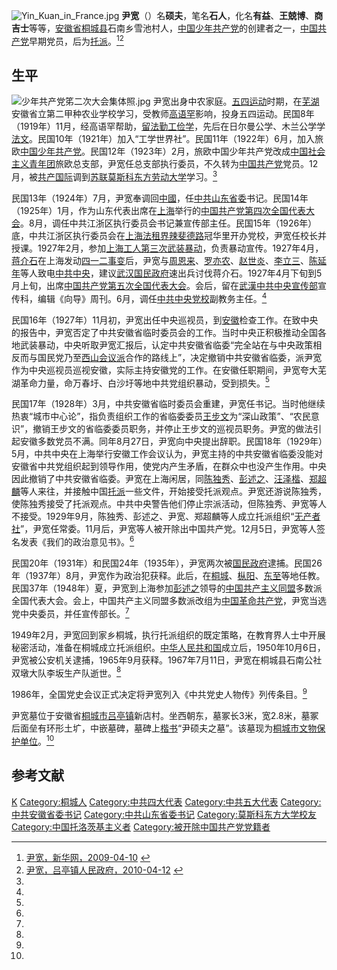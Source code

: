 {{Infobox_officeholder
| name = 尹宽
| image name = Yin Kuan-Cropped.jpg
| width = 250px
| office1 = {{CPC}}安徽省第二届临时委员会书记
| term_start1 = 1928年3月
| term_end1 = 1929年5月
| predecessor1 = 职务创立
| successor1 = 职务撤销
| sex = 男
| different name = 尹硕夫、石人、王兢博、商吉士
| party = [[工学世界社|工学世界社]]（1921年 - 1922年）<br>[[旅欧中国少年共产党|旅欧中国少年共产党]]（1922年 - 1923年）<br><del>{{CPC}}</del>（1923年 - 1929年）<br>[[无产者社|无产者社]]（1929年 - 1931年）<br>[[中国共产党左派反对派|中国共产党左派反对派]]（1931年 - 1935年）<br>[[中国共产主义同盟|中国共产主义同盟]]（1935年 - 1948年）<br>[[中国革命共产党|中国革命共产党]]（1948年 - 1967年）
| nationality = {{QING}}<br>{{ROC-1912}}<br>{{ROC-1928}}<br>{{PRC}}
| native place = 
| date of birth = {{Birth year|1897}}
| place of birth = {{QING}}[[安徽省_(清)|安徽]][[桐城|桐城]]
| date of death = {{Death date and age|1967|07|11|1897}}
| place of death = {{PRC}}[[安徽|安徽]][[桐城|桐城]]
| spouse = 
| relatives = 
| children =
| profession =
| religion = 
| signature =
| website =
| educate = [[安徽省立第二甲种农业学校|安徽省立第二甲种农业学校]]<br>[[日尔曼公学|日尔曼公学]]<br>[[木兰公学|木兰公学]]<br>[[东方劳动者共产主义大学|东方劳动者共产主义大学]]
| past = 
| work =
}}
[[File:Yin_Kuan_in_France.jpg|thumb]]
'''尹宽'''（{{bd|1897年||1967年|}}）名'''硕夫'''，笔名'''石人'''，化名'''有益'''、'''王兢博'''、'''商吉士'''等等，[[安徽省_(清)|安徽省]][[桐城县|桐城县]]石南乡雪池村人，[[中国少年共产党|中国少年共产党]]的创建者之一，[[中国共产党|中国共产党]]早期党员，后为[[托派|托派]]。<ref name=xhw>[http://www.ah.xinhuanet.com/jg60nahp/2009-04/10/content_16218776.htm 尹宽，新华网，2009-04-10] {{webarchive|url=https://web.archive.org/web/20150518094332/http://www.ah.xinhuanet.com/jg60nahp/2009-04/10/content_16218776.htm |date=2015-05-18 }}</ref><ref name=lv>[http://www.tclt.gov.cn/readnews.asp?id=285 尹宽，吕亭镇人民政府，2010-04-12] {{webarchive|url=https://web.archive.org/web/20150518080515/http://www.tclt.gov.cn/readnews.asp?id=285 |date=2015-05-18 }}</ref>

==生平==
[[File:少年共产党笫二次大会集体照.jpg|thumb]]
尹宽出身中农家庭。[[五四运动|五四运动]]时期，在[[芜湖|芜湖]]安徽省立第二甲种农业学校学习，受教师[[高语罕|高语罕]]影响，投身五四运动。民国8年（1919年）11月，经高语罕帮助，[[留法勤工俭学|留法勤工俭学]]，先后在日尔曼公学、木兰公学学[[法文|法文]]。民国10年（1921年）加入“工学世界社”。民国11年（1922年）6月，加入旅欧[[中国少年共产党|中国少年共产党]]。民国12年（1923年）2月，旅欧中国少年共产党改成[[中国社会主义青年团|中国社会主义青年团]]旅欧总支部，尹宽任总支部执行委员，不久转为[[中国共产党|中国共产党]]党员。12 月，被[[共产国际|共产国际]]调到[[苏联|苏联]][[莫斯科东方劳动大学|莫斯科东方劳动大学]]学习。<ref name=xhw/>

民国13年（1924年）7月，尹宽奉调回[[中華民國大陸時期|中國]]，任[[中共山东省委|中共山东省委]]书记。民国14年（1925年）1月，作为山东代表出席在[[上海縣|上海]]举行的[[中国共产党第四次全国代表大会|中国共产党第四次全国代表大会]]。8月，调任中共江浙区执行委员会书记兼宣传部主任。民国15年（1926年）底，中共江浙区执行委员会在[[上海法租界|上海法租界]][[辣斐德路|辣斐德路]]冠华里开办党校，尹宽任校长并授课。1927年2月，参加[[上海工人三次武装起义|上海工人第三次武装暴动]]，负责暴动宣传。1927年4月，[[蒋介石|蒋介石]]在上海发动[[四一二事变|四一二事变]]后，尹宽与[[周恩来|周恩来]]、[[罗亦农|罗亦农]]、[[赵世炎|赵世炎]]、[[李立三|李立三]]、[[陈延年|陈延年]]等人致电[[中共中央|中共中央]]，建议[[武汉国民政府|武汉国民政府]]速出兵讨伐蒋介石。1927年4月下旬到5月上旬，出席[[中国共产党第五次全国代表大会|中国共产党第五次全国代表大会]]。会后，留在[[漢口市_(中華民國)|武漢]][[中共中央宣传部|中共中央宣传部]]宣传科，编辑《向导》周刊。6月，调任[[中共中央党校|中共中央党校]]副教务主任。<ref name=xhw/>

民国16年（1927年）11月初，尹宽出任中央巡视员，到[[安徽省_(中華民國)|安徽]]检查工作。在致中央的报告中，尹宽否定了中共安徽省临时委员会的工作。当时中央正积极推动全国各地武装暴动，中央听取尹宽汇报后，认定中共安徽省临委“完全站在与中央政策相反而与国民党乃至[[西山会议派|西山会议派]]合作的路线上”，决定撤销中共安徽省临委，派尹宽作为中央巡视员巡视安徽，实际主持安徽党的工作。在安徽任职期间，尹宽夸大芜湖革命力量，命万春圩、白沙圩等地中共党组织暴动，受到损失。<ref name=xhw/>

民国17年（1928年）3月，中共安徽省临时委员会重建，尹宽任书记。当时他继续热衷“城市中心论”，指负责组织工作的省临委委员[[王步文|王步文]]为“深山政策”、“农民意识”，撤销王步文的省临委委员职务，并停止王步文的巡视员职务。尹宽的做法引起安徽多数党员不满。同年8月27日，尹宽向中央提出辞职。民国18年（1929年）5月，中共中央在上海举行安徽工作会议认为，尹宽主持的中共安徽省临委没能对安徽省中共党组织起到领导作用，使党内产生矛盾，在群众中也没产生作用。中央因此撤销了中共安徽省临委。尹宽在上海闲居，同[[陈独秀|陈独秀]]、[[彭述之|彭述之]]、[[汪泽楷|汪泽楷]]、[[郑超麟|郑超麟]]等人来往，并接触中国[[托派|托派]]一些文件，开始接受托派观点。尹宽还游说陈独秀，使陈独秀接受了托派观点。中共中央警告他们停止宗派活动，但陈独秀、尹宽等人不接受。1929年9月，陈独秀、彭述之、尹宽、郑超麟等人成立托派组织“[[无产者社|无产者社]]”，尹宽任常委。11月后，尹宽等人被开除出中国共产党。12月5日，尹宽等人签名发表《我们的政治意见书》。<ref name=xhw/>

民国20年（1931年）和民国24年（1935年），尹宽两次被[[国民政府|国民政府]]逮捕。民国26年（1937年）8月，尹宽作为政治犯获释。此后，在[[桐城|桐城]]、[[枞阳|枞阳]]、[[东至|东至]]等地任教。民国37年（1948年）夏，尹宽到上海参加[[彭述之|彭述之]]领导的[[中国共产主义同盟|中国共产主义同盟]]多数派全国代表大会。会上，中国共产主义同盟多数派改组为[[中国革命共产党|中国革命共产党]]，尹宽当选党中央委员，并任宣传部长。<ref name=xhw/>

1949年2月，尹宽回到家乡桐城，执行托派组织的既定策略，在教育界人士中开展秘密活动，准备在桐城成立托派组织。[[中华人民共和国|中华人民共和国]]成立后，1950年10月6日，尹宽被公安机关逮捕，1965年9月获释。1967年7月11日，尹宽在桐城县石南公社双墩大队李坂生产队逝世。<ref name=xhw/>

1986年，全国党史会议正式决定将尹宽列入《中共党史人物传》列传条目。<ref name=lv/>

尹宽墓位于安徽省[[桐城市|桐城市]][[吕亭镇|吕亭镇]]新店村。坐西朝东，墓冢长3米，宽2.8米，墓冢后面垒有环形土圹，中嵌墓碑，墓碑上[[楷书|楷书]]“尹硕夫之墓”。该墓现为[[桐城市文物保护单位|桐城市文物保护单位]]。<ref name=lv/>

==参考文献==
{{reflist}}

{{DEFAULTSORT:Yin尹}}
[[Category:尹姓|K]]
[[Category:桐城人|Category:桐城人]]
[[Category:中共四大代表|Category:中共四大代表]]
[[Category:中共五大代表|Category:中共五大代表]]
[[Category:中共安徽省委书记|Category:中共安徽省委书记]]
[[Category:中共山东省委书记|Category:中共山东省委书记]]
[[Category:莫斯科东方大学校友|Category:莫斯科东方大学校友]]
[[Category:中国托洛茨基主义者|Category:中国托洛茨基主义者]]
[[Category:被开除中国共产党党籍者|Category:被开除中国共产党党籍者]]